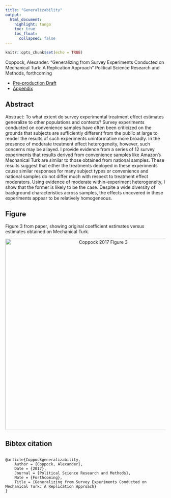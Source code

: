 ```yaml
---
title: "Generalizability"
output: 
  html_document:
    highlight: tango
    toc: true
    toc_float:
      collapsed: false
---
```


```r
knitr::opts_chunk$set(echo = TRUE)
```


Coppock, Alexander. “Generalizing from Survey Experiments Conducted on Mechanical Turk: A Replication Approach” Political Science Research and Methods, forthcoming

- [Pre-production Draft](papers/Coppock_generalizability.pdf)
- [Appendix](papers/Coppock_generalizability_appendix.pdf)


## Abstract

Abstract: To what extent do survey experimental treatment effect estimates generalize to other populations and contexts? Survey experiments conducted on convenience samples have often been criticized on the grounds that subjects are sufficiently different from the public at large to render the results of such experiments uninformative more broadly. In the presence of moderate treatment effect heterogeneity, however, such concerns may be allayed. I provide evidence from a series of 12 survey experiments that results derived from convenience samples like Amazon’s Mechanical Turk are similar to those obtained from national samples. These results suggest that either the treatments deployed in these experiments cause similar responses for many subject types or convenience and national samples do not differ much with respect to treatment effect moderators. Using evidence of moderate within-experiment heterogeneity, I show that the former is likely to be the case. Despite a wide diversity of background characteristics across samples, the effects uncovered in these experiments appear to be relatively homogeneous.

## Figure

Figure 3 from paper, showing original coefficient estimates versus estimates obtained on Mechanical Turk.

<center><img src="Images/Coppock_generalizability_fig.png" alt="Coppock 2017 Figure 3" width="600"></center>

## Bibtex citation

```

@article{Coppockgeneralizability,
	Author = {Coppock, Alexander},
	Date = {2017},
	Journal = {Political Science Research and Methods},
	Note = {Forthcoming},
	Title = {Generalizing from Survey Experiments Conducted on Mechanical Turk: A Replication Approach}
}
```
